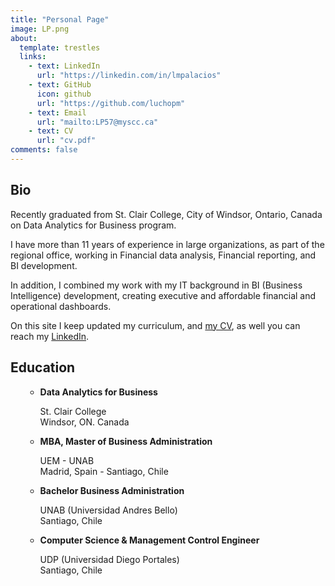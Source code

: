 ```yaml
---
title: "Personal Page"
image: LP.png
about:
  template: trestles
  links:
    - text: LinkedIn
      url: "https://linkedin.com/in/lmpalacios"
    - text: GitHub
      icon: github
      url: "https://github.com/luchopm"
    - text: Email
      url: "mailto:LP57@myscc.ca"
    - text: CV
      url: "cv.pdf"
comments: false
---
```


::: {.column-page}

## Bio

Recently graduated from St. Clair College,  City of Windsor, Ontario, Canada on Data Analytics for Business program.

I have more than 11 years of experience in large organizations, as part of the regional office, working in Financial data analysis, Financial reporting, and BI development.

In addition, I combined my work with my IT background in BI (Business Intelligence) development, creating executive and affordable financial and operational dashboards. 

On this site I keep updated my curriculum, and [my CV](cv.pdf), as well you can reach my [LinkedIn](https://linkedin.com/in/lmpalacios).

<p></p>



<!-- ## Selected Projects -->

<!-- #### Publications -->

<!-- **unifir: A Unifying API for Interacting with Unity from R.** Mahoney, MJ, Beier, CM, and Ackerman, AC. 2022. Journal of Open Source Software 7(73): 4388. [https://doi.org/10.21105/joss.04388](https://doi.org/10.21105/joss.04388) -->

<!-- **terrainr: An R package for creating immersive virtual environments.** Mahoney, MJ, Beier, CM, and Ackerman, AC. 2022. Journal of Open Source Software, 7(69): 4060. [https://doi.org/10.21105/joss.04060](https://doi.org/10.21105/joss.04060) -->

<!-- **Stem size selectivity is stronger than species preferences for beaver, a central place forager.**  Mahoney, M. J. and Stella, J. C. 2020. Forest Ecology and Management, 475, 118331. [https://doi.org/10.1016/j.foreco.2020.118331](https://doi.org/10.1016/j.foreco.2020.118331). -->

<!-- #### R Packages -->

<!-- **[unifir](https://github.com/mikemahoney218/unifir)** | A Unifying API for Working with Unity in R | 2022   -->
<!-- **[terrainr](https://github.com/ropensci/terrainr)** | Retrieve Data from the USGS National Map and Transform it for 3D Landscape Visualizations | 2021   -->
<!-- **[heddlr](https://github.com/mikemahoney218/heddlr)** | Functional Programming Concepts for R Markdown Documents | 2020 -->

## Education
<ul>

-   **Data Analytics for Business** <br>
    <p class= "grad-location">  
    St. Clair College <br>
    Windsor, ON. Canada
    </p>


-   **MBA, Master of Business Administration** <br>
    <p class= "grad-location">  
    UEM - UNAB <br>
    Madrid, Spain - Santiago, Chile
    </p>
    
    
-   **Bachelor Business Administration ** <br>
    <p class= "grad-location">  
    UNAB (Universidad Andres Bello) <br>
    Santiago, Chile
    </p>
    
-   **Computer Science & Management Control Engineer** <br>
    <p class= "grad-location">  
    UDP (Universidad Diego Portales) <br>
    Santiago, Chile
    </p>

</ul>



:::
